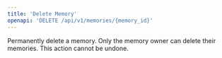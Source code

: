 ```yaml
---
title: 'Delete Memory'
openapi: 'DELETE /api/v1/memories/{memory_id}'
---
```


Permanently delete a memory. Only the memory owner can delete their memories. This action cannot be undone.